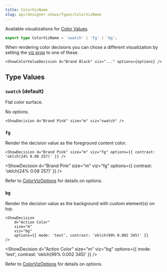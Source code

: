 ```yaml
---
title: ColorVizName
slug: api/designer-shows/Types/ColorVizName
---
```



Available visualizations for [Color Values](/integrations/Astro/Composable/Values/#showcolorvalue).

```ts
export type ColorVizName = 'swatch' | 'fg' | 'bg';
```

When rendering color decisions you can chose a different visualization by
setting the [viz prop](/integrations/Astro/Props#-viz-true-boolean--string) to one of these.

```mdx
<ShowColorValueDecision d="Brand Black" viz="..." options={options} />
```

## Type Values

### `swatch` (default)

Flat color surface.

No options.

```mdx
<ShowDecision d="Brand Pink" size="m" viz="swatch" />
```

<ShowDecision d="Brand Pink" size="m" viz="swatch" />

### `fg`

Render the decision value as the foreground content color.

```mdx
<ShowDecision d="Brand Pink" size="m" viz="fg" options={{ contrast: 'oklch(24% 0.08 257)' }} />
```

<ShowDecision d="Brand Pink" size="m" viz="fg" options={{ contrast: 'oklch(24% 0.08 257)' }} />

Refer to [ColorVizOptions](/api/designer-shows/Types/ColorVizOptions/) for details on options.

### `bg`

Render the decision value as the background with custom element(s) on top.

```mdx
<ShowDecision
    d="Action Color"
    size="m"
    viz="bg"
    options={{ mode: 'text', contrast: 'oklch(99% 0.002 345)' }}
/>
```

<ShowDecision
    d="Action Color"
    size="m"
    viz="bg"
    options={{ mode: 'text', contrast: 'oklch(99% 0.002 345)' }}
/>

Refer to [ColorVizOptions](/api/designer-shows/Types/ColorVizOptions/) for details on options.
